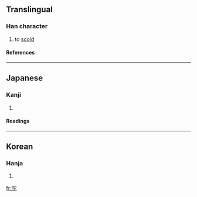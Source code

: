 ==Translingual==
===Han character===
{{Han char|rn=30|rad=口|as=05|sn=8|four=|canj=口十心 (RJP)}}
# to [[scold]]
====References====
{{Han ref|kx=0185.211|dj=0405.170|hdz=10608.111|uh=549C|ud=21660}}
----
==Japanese==
===Kanji===
{{ja-kanji|grade=|rs=口05}}
# {{defn|Japanese}} 
====Readings====
{{ja-readings|on=[[た]] (ta), [[と]] (to)|kun=[[しかる]] (shikaru)}}
----
==Korean==
===Hanja===
{{ko-hanja|hangeul=타|rv=ta|mr=t'a}}
# {{defn|Korean}}


[[fr:咜]]